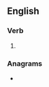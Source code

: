 ==English==

===Verb===
{{head|en|verb form}}

# {{en-third-person singular of|embay}}

===Anagrams===
* {{anagrams|en|a=abemsy|Embsay|Mabeys|abymes|maybes}}